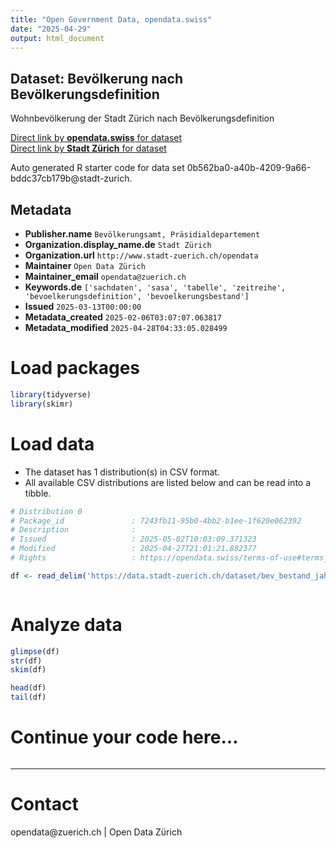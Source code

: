 ```yaml
---
title: "Open Government Data, opendata.swiss"
date: "2025-04-29"
output: html_document
---
```


## Dataset: Bevölkerung nach Bevölkerungsdefinition


Wohnbevölkerung der Stadt Zürich nach Bevölkerungsdefinition



[Direct link by **opendata.swiss** for dataset](https://opendata.swiss/de/dataset/bevolkerung-nach-bevolkerungsdefinition)<br>
[Direct link by **Stadt Zürich** for dataset](https://data.stadt-zuerich.ch/dataset/bev_bestand_jahr_bevdef_od3270)

Auto generated R starter code for data set 0b562ba0-a40b-4209-9a66-bddc37cb179b@stadt-zurich.

## Metadata

- **Publisher.name** `Bevölkerungsamt, Präsidialdepartement`
- **Organization.display_name.de** `Stadt Zürich`
- **Organization.url** `http://www.stadt-zuerich.ch/opendata`
- **Maintainer** `Open Data Zürich`
- **Maintainer_email** `opendata@zuerich.ch`
- **Keywords.de** `['sachdaten', 'sasa', 'tabelle', 'zeitreihe', 'bevoelkerungsdefinition', 'bevoelkerungsbestand']`
- **Issued** `2025-03-13T00:00:00`
- **Metadata_created** `2025-02-06T03:07:07.063817`
- **Metadata_modified** `2025-04-28T04:33:05.028499`


# Load packages

```r

library(tidyverse)
library(skimr)

```

# Load data

-   The dataset has 1 distribution(s) in CSV format.
-   All available CSV distributions are listed below and can be read into a tibble.

```r

# Distribution 0
# Package_id               : 7243fb11-95b0-4bb2-b1ee-1f620e062392
# Description              : 
# Issued                   : 2025-05-02T10:03:09.371323
# Modified                 : 2025-04-27T21:01:21.882377
# Rights                   : https://opendata.swiss/terms-of-use#terms_open

df <- read_delim('https://data.stadt-zuerich.ch/dataset/bev_bestand_jahr_bevdef_od3270/download/BEV327OD3270.csv')



```

# Analyze data

```r

glimpse(df)
str(df)
skim(df)

head(df)
tail(df)

```

# Continue your code here...

```r

```

------------------------------------------------------------------------

# Contact

opendata@zuerich.ch | Open Data Zürich
